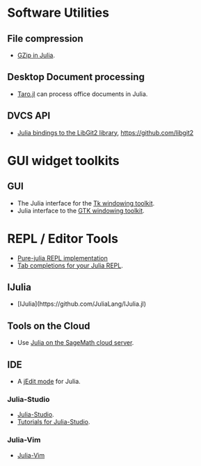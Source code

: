 = Software Utilities = 

== File compression ==
* [https://github.com/jvns/gzip.jl GZip in Julia].


== Desktop Document processing == 
* [https://github.com/aviks/Taro.jl Taro.jl] can process office documents in Julia. 


== DVCS API ==
* [https://github.com/jakebolewski/LibGit2.jl Julia bindings to the LibGit2 library], https://github.com/libgit2



= GUI widget toolkits =

== GUI ==
* The Julia interface for the [https://github.com/JuliaLang/Tk.jl Tk windowing toolkit].
* Julia interface to the [https://github.com/JuliaLang/Gtk.jl GTK windowing toolkit].



= REPL / Editor Tools = 

* [https://github.com/loladiro/REPL.jl  Pure-julia REPL implementation]
* [https://github.com/loladiro/REPLCompletions.jl  Tab completions for your Julia REPL].

== IJulia ==
* [IJulia](https://github.com/JuliaLang/IJulia.jl)


== Tools on the Cloud ==
* Use [https://cloud.sagemath.com Julia on the SageMath cloud server].


== IDE ==
* A [https://github.com/tuckerkevin/jedit-julia jEdit mode] for Julia.


=== Julia-Studio ===
* [http://forio.com/products/julia-studio/ Julia-Studio].
* [https://github.com/forio/julia-tutorials Tutorials for Julia-Studio].

=== Julia-Vim ===
* [https://github.com/JuliaLang/julia-vim Julia-Vim]

